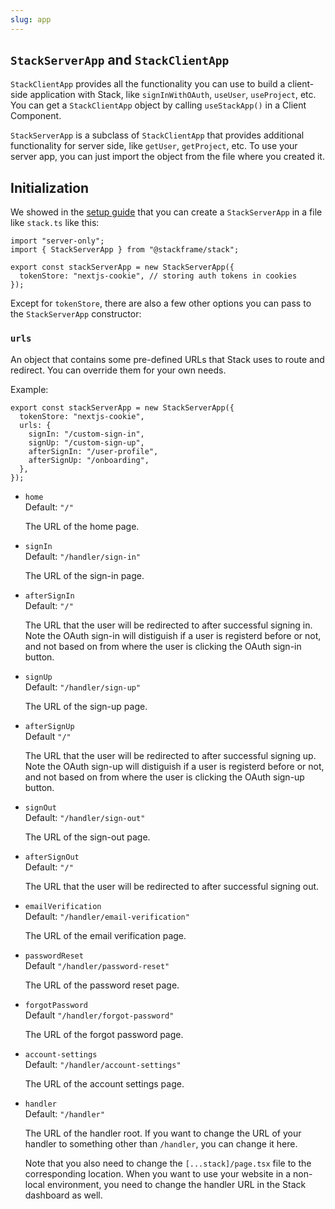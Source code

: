 ```yaml
---
slug: app
---
```


## `StackServerApp` and `StackClientApp`

`StackClientApp` provides all the functionality you can use to build a client-side application with Stack, like `signInWithOAuth`, `useUser`, `useProject`, etc. You can get a `StackClientApp` object by calling `useStackApp()` in a Client Component.

`StackServerApp` is a subclass of `StackClientApp` that provides additional functionality for server side, like `getUser`, `getProject`, etc. To use your server app, you can just import the object from the file where you created it.

## Initialization

We showed in the [setup guide](../getting-started/setup.mdx) that you can create a `StackServerApp` in a file like `stack.ts` like this:

```tsx
import "server-only";
import { StackServerApp } from "@stackframe/stack";

export const stackServerApp = new StackServerApp({
  tokenStore: "nextjs-cookie", // storing auth tokens in cookies
});
```

Except for `tokenStore`, there are also a few other options you can pass to the `StackServerApp` constructor:

### `urls`

An object that contains some pre-defined URLs that Stack uses to route and redirect. You can override them for your own needs.

Example:

```tsx
export const stackServerApp = new StackServerApp({
  tokenStore: "nextjs-cookie",
  urls: {
    signIn: "/custom-sign-in",
    signUp: "/custom-sign-up",
    afterSignIn: "/user-profile",
    afterSignUp: "/onboarding",
  },
});
```


- `home`  
    Default: `"/"`  

    The URL of the home page.

-  `signIn`   
    Default: `"/handler/sign-in"`  

    The URL of the sign-in page.

- `afterSignIn`    
    Default: `"/"`

    The URL that the user will be redirected to after successful signing in. Note the OAuth sign-in will distiguish if a user is registerd before or not, and not based on from where the user is clicking the OAuth sign-in button.

- `signUp`    
    Default: `"/handler/sign-up"`  

    The URL of the sign-up page.

- `afterSignUp`   
    Default `"/"`

    The URL that the user will be redirected to after successful signing up. Note the OAuth sign-up will distiguish if a user is registerd before or not, and not based on from where the user is clicking the OAuth sign-up button.

- `signOut`   
    Default: `"/handler/sign-out"`  

    The URL of the sign-out page.

- `afterSignOut`   
    Default: `"/"`  

    The URL that the user will be redirected to after successful signing out.

- `emailVerification`   
    Default: `"/handler/email-verification"`

    The URL of the email verification page.

- `passwordReset`   
    Default `"/handler/password-reset"`

    The URL of the password reset page.

- `forgotPassword`   
    Default `"/handler/forgot-password"`

    The URL of the forgot password page.

- `account-settings`   
    Default: `"/handler/account-settings"`

    The URL of the account settings page.

- `handler`    
    Default: `"/handler"`  

    The URL of the handler root. If you want to change the URL of your handler to something other than `/handler`, you can change it here. 

    Note that you also need to change the `[...stack]/page.tsx` file to the corresponding location. When you want to use your website in a non-local environment, you need to change the handler URL in the Stack dashboard as well.
